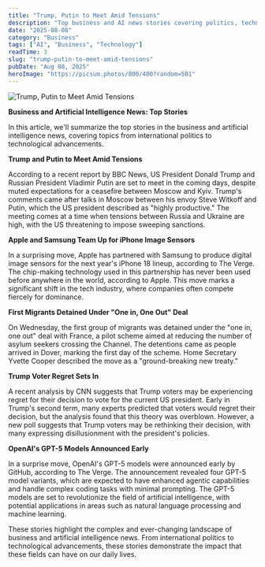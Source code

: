 ```yaml
---
title: "Trump, Putin to Meet Amid Tensions"
description: "Top business and AI news stories covering politics, technology, and more."
date: "2025-08-08"
category: "Business"
tags: ["AI", "Business", "Technology"]
readTime: 3
slug: "trump-putin-to-meet-amid-tensions"
pubDate: "Aug 08, 2025"
heroImage: "https://picsum.photos/800/400?random=501"
---
```


![Trump, Putin to Meet Amid Tensions](https://picsum.photos/800/400?random=501)

**Business and Artificial Intelligence News: Top Stories**

In this article, we'll summarize the top stories in the business and artificial intelligence news, covering topics from international politics to technological advancements.

**Trump and Putin to Meet Amid Tensions**

According to a recent report by BBC News, US President Donald Trump and Russian President Vladimir Putin are set to meet in the coming days, despite muted expectations for a ceasefire between Moscow and Kyiv. Trump's comments came after talks in Moscow between his envoy Steve Witkoff and Putin, which the US president described as "highly productive." The meeting comes at a time when tensions between Russia and Ukraine are high, with the US threatening to impose sweeping sanctions.

**Apple and Samsung Team Up for iPhone Image Sensors**

In a surprising move, Apple has partnered with Samsung to produce digital image sensors for the next year's iPhone 18 lineup, according to The Verge. The chip-making technology used in this partnership has never been used before anywhere in the world, according to Apple. This move marks a significant shift in the tech industry, where companies often compete fiercely for dominance.

**First Migrants Detained Under "One in, One Out" Deal**

On Wednesday, the first group of migrants was detained under the "one in, one out" deal with France, a pilot scheme aimed at reducing the number of asylum seekers crossing the Channel. The detentions came as people arrived in Dover, marking the first day of the scheme. Home Secretary Yvette Cooper described the move as a "ground-breaking new treaty."

**Trump Voter Regret Sets In**

A recent analysis by CNN suggests that Trump voters may be experiencing regret for their decision to vote for the current US president. Early in Trump's second term, many experts predicted that voters would regret their decision, but the analysis found that this theory was overblown. However, a new poll suggests that Trump voters may be rethinking their decision, with many expressing disillusionment with the president's policies.

**OpenAI's GPT-5 Models Announced Early**

In a surprise move, OpenAI's GPT-5 models were announced early by GitHub, according to The Verge. The announcement revealed four GPT-5 model variants, which are expected to have enhanced agentic capabilities and handle complex coding tasks with minimal prompting. The GPT-5 models are set to revolutionize the field of artificial intelligence, with potential applications in areas such as natural language processing and machine learning.

These stories highlight the complex and ever-changing landscape of business and artificial intelligence news. From international politics to technological advancements, these stories demonstrate the impact that these fields can have on our daily lives.

